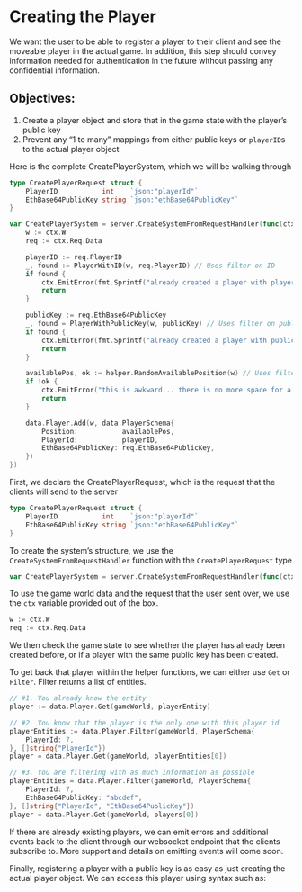 # Creating the Player

We want the user to be able to register a player to their client and see the moveable player in the actual game. In addition, this step should convey information needed for authentication in the future without passing any confidential information.

## Objectives:

1. Create a player object and store that in the game state with the player’s public key
2. Prevent any “1 to many” mappings from either public keys or `playerID`s to the actual player object

Here is the complete CreatePlayerSystem, which we will be walking through

```go
type CreatePlayerRequest struct {
	PlayerID           int    `json:"playerId"`
	EthBase64PublicKey string `json:"ethBase64PublicKey"`
}

var CreatePlayerSystem = server.CreateSystemFromRequestHandler(func(ctx *server.TransactionCtx[CreatePlayerRequest]) {
	w := ctx.W
	req := ctx.Req.Data

	playerID := req.PlayerID
	_, found := PlayerWithID(w, req.PlayerID) // Uses filter on ID
	if found {
		ctx.EmitError(fmt.Sprintf("already created a player with player ID %v", playerID), []int{playerID})
		return
	}

	publicKey := req.EthBase64PublicKey
	_, found = PlayerWithPublicKey(w, publicKey) // Uses filter on public key
	if found {
		ctx.EmitError(fmt.Sprintf("already created a player with public key %s", publicKey), []int{playerID})
		return
	}

	availablePos, ok := helper.RandomAvailablePosition(w) // Uses filter on open tiles with no existing animals/players on them
	if !ok {
		ctx.EmitError("this is awkward... there is no more space for a new player :(", []int{playerID})
		return
	}

	data.Player.Add(w, data.PlayerSchema{
		Position:           availablePos,
		PlayerId:           playerID,
		EthBase64PublicKey: req.EthBase64PublicKey,
	})
})
```

First, we declare the CreatePlayerRequest, which is the request that the clients will send to the server

```go
type CreatePlayerRequest struct {
	PlayerID           int    `json:"playerId"`
	EthBase64PublicKey string `json:"ethBase64PublicKey"`
}
```

To create the system’s structure, we use the `CreateSystemFromRequestHandler` function with the `CreatePlayerRequest` type

```go
var CreatePlayerSystem = server.CreateSystemFromRequestHandler(func(ctx *server.TransactionCtx[CreatePlayerRequest]) {
```

To use the game world data and the request that the user sent over, we use the `ctx` variable provided out of the box.

```go
w := ctx.W
req := ctx.Req.Data
```

We then check the game state to see whether the player has already been created before, or if a player with the same public key has been created.

To get back that player within the helper functions, we can either use `Get` or `Filter`. Filter returns a list of entities.

```go
// #1. You already know the entity
player := data.Player.Get(gameWorld, playerEntity)

// #2. You know that the player is the only one with this player id
playerEntities := data.Player.Filter(gameWorld, PlayerSchema{
	PlayerId: 7,
}, []string{"PlayerId"})
player = data.Player.Get(gameWorld, playerEntities[0])

// #3. You are filtering with as much information as possible
playerEntities = data.Player.Filter(gameWorld, PlayerSchema{
	PlayerId: 7,
	EthBase64PublicKey: "abcdef",
}, []string{"PlayerId", "EthBase64PublicKey"})
player = data.Player.Get(gameWorld, players[0])
```

If there are already existing players, we can emit errors and additional events back  to the client through our websocket endpoint that the clients subscribe to. More support and details on emitting events will come soon.

Finally, registering a player with a public key is as easy as just creating the actual player object. We can access this player using syntax such as: